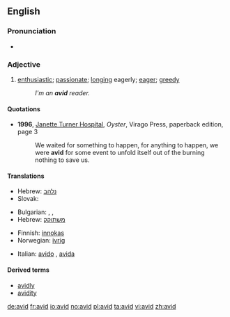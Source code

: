 ==English==

===Pronunciation===

* {{IPA|/ævɪd/|/ævəd/|lang=en}}

===Adjective===
{{en-adj}}

# [[enthusiastic]]; [[passionate]]; [[long]]ing eagerly; [[eager]]; [[greedy]]
#: ''I'm an '''avid''' reader.''

====Quotations====
* '''1996''', [[w:Janette Turner Hospital|Janette Turner Hospital]], ''Oyster'', Virago Press, paperback edition, page 3
*: We waited for something to happen, for anything to happen, we were '''avid''' for some event to unfold itself out of the burning nothing to save us.

====Translations====
{{trans-top|enthusiastic; passionate}}
* Hebrew: [[נלהב]]
* Slovak: {{t-|sk|nadšený|m}}
{{trans-mid}}
{{trans-bottom}}

{{trans-top|longing eagerly; eager; greedy}}
* Bulgarian: {{t|bg|алчен|sc=Cyrl}},  {{t|bg|лаком|sc=Cyrl}},  {{t|bg|ненаситен|sc=Cyrl}}
* Hebrew: [[משתוקק]]
{{trans-mid}}
{{trans-bottom}}

{{checktrans-top}}
* Finnish: [[innokas]]
* Norwegian: [[ivrig]]
{{checktrans-mid}}
* Italian: [[avido]] {{m}}, [[avida]] {{f}}
{{checktrans-bottom}}

====Derived terms====
* [[avidly]]
* [[avidity]]

[[de:avid]]
[[fr:avid]]
[[io:avid]]
[[no:avid]]
[[pl:avid]]
[[ta:avid]]
[[vi:avid]]
[[zh:avid]]